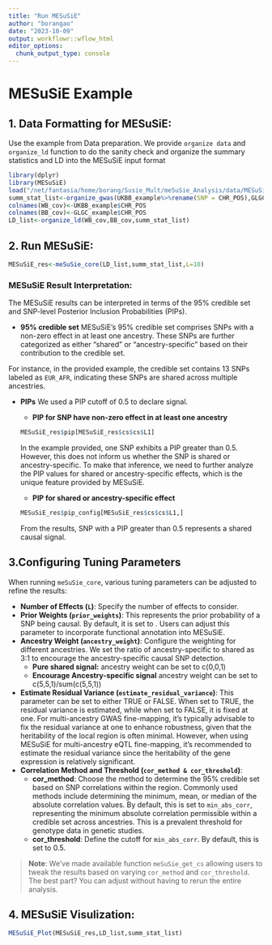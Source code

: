 ```yaml
---
title: "Run MESuSiE"
author: "borangao"
date: "2023-10-09"
output: workflowr::wflow_html
editor_options:
  chunk_output_type: console
---
```


# MESuSiE Example
## 1. Data Formatting for MESuSiE:

Use the example from Data preparation. We provide `organize data` and `organize_ld` function to do the sanity check and organize the summary statistics and LD into the MESuSiE input format

```r
library(dplyr)
library(MESuSiE)
load("/net/fantasia/home/borang/Susie_Mult/meSuSie_Analysis/data/MESuSiE_Example.RData")
summ_stat_list<-organize_gwas(UKBB_example%>%rename(SNP = CHR_POS),GLGC_example%>%rename(SNP = CHR_POS),c("EUR","AFR"))
colnames(WB_cov)<-UKBB_example$CHR_POS
colnames(BB_cov)<-GLGC_example$CHR_POS
LD_list<-organize_ld(WB_cov,BB_cov,summ_stat_list)

```

## 2. Run MESuSiE:
```r
MESuSiE_res<-meSuSie_core(LD_list,summ_stat_list,L=10)
```

### MESuSiE Result Interpretation:

The MESuSiE results can be interpreted in terms of the 95% credible set and SNP-level Posterior Inclusion Probabilities (PIPs).

- **95% credible set**
MESuSiE's 95% credible set comprises SNPs with a non-zero effect in at least one ancestry. These SNPs are further categorized as either "shared" or "ancestry-specific" based on their contribution to the credible set.

For instance, in the provided example, the credible set contains 13 SNPs labeled as `EUR_AFR`, indicating these SNPs are shared across multiple ancestries.

- **PIPs**
We used a PIP cutoff of 0.5 to declare signal.

  - **PIP for SNP have non-zero effect in at least one ancestry**
  ```r
MESuSiE_res$pip[MESuSiE_res$cs$cs$L1]
```
In the example provided, one SNP exhibits a PIP greater than 0.5. However, this does not inform us whether the SNP is shared or ancestry-specific. To make that inference, we need to further analyze the PIP values for shared or ancestry-specific effects, which is the unique feature provided by MESuSiE.

  - **PIP for shared or ancestry-specific effect**
  ```r
MESuSiE_res$pip_config[MESuSiE_res$cs$cs$L1,]
```
From the results, SNP with a PIP greater than 0.5 represents a shared causal signal.

## 3.Configuring Tuning Parameters

When running `meSuSie_core`, various tuning parameters can be adjusted to refine the results:

- **Number of Effects (`L`)**: Specify the number of effects to consider.
- **Prior Weights (`prior_weights`)**: This represents the prior probability of a SNP being causal. By default, it is set to \frac{1}{p}. Users can adjust this parameter to incorporate functional annotation into MESuSiE.
- **Ancestry Weight (`ancestry_weight`)**: Configure the weighting for different ancestries. We set the ratio of ancestry-specific to shared as 3:1 to encourage the ancestry-specific causal SNP detection. 
  - **Pure shared signal:** ancestry weight can be set to c(0,0,1)
  - **Encourage Ancestry-specific signal** ancestry weight can be set to c(5,5,1)/sum(c(5,5,1))
- **Estimate Residual Variance (`estimate_residual_variance`)**: This parameter can be set to either TRUE or FALSE. When set to TRUE, the residual variance is estimated, while when set to FALSE, it is fixed at one. For multi-ancestry GWAS fine-mapping, it's typically advisable to fix the residual variance at one to enhance robustness, given that the heritability of the local region is often minimal. However, when using MESuSiE for multi-ancestry eQTL fine-mapping, it's recommended to estimate the residual variance since the heritability of the gene expression is relatively significant.
- **Correlation Method and Threshold (`cor_method & cor_threshold`)**:
  - **cor_method**: Choose the method to determine the 95% credible set based on SNP correlations within the region. Commonly used methods include determining the minimum, mean, or median of the absolute correlation values. By default, this is set to `min_abs_corr`, representing the minimum absolute correlation permissible within a credible set across ancestries. This is a prevalent threshold for genotype data in genetic studies.
  - **cor_threshold**: Define the cutoff for `min_abs_corr`. By default, this is set to 0.5.

> **Note**: We've made available function `meSuSie_get_cs` allowing users to tweak the results based on varying `cor_method` and `cor_threshold`. The best part? You can adjust without having to rerun the entire analysis.

## 4. MESuSiE Visulization:
```r
MESuSiE_Plot(MESuSiE_res,LD_list,summ_stat_list)
```
